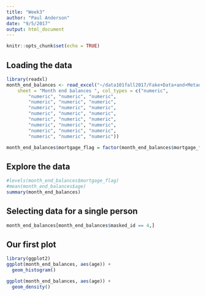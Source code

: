 ```yaml
---
title: "Week3"
author: "Paul Anderson"
date: "9/5/2017"
output: html_document
---
```


```r
knitr::opts_chunk$set(echo = TRUE)
```

## Loading the data

```r
library(readxl)
month_end_balances <- read_excel("~/data101fall2017/Fake+Data+and+Metadata+-+Final+no+pass.xlsx", 
    sheet = "Month end balances ", col_types = c("numeric", 
        "numeric", "numeric", "numeric", 
        "numeric", "numeric", "numeric", 
        "numeric", "numeric", "numeric", 
        "numeric", "numeric", "numeric", 
        "numeric", "numeric", "numeric", 
        "numeric", "numeric", "numeric", 
        "numeric", "numeric", "numeric", 
        "numeric", "numeric", "numeric"))

month_end_balances$mortgage_flag = factor(month_end_balances$mortgage_flag )
```

## Explore the data

```r
#levels(month_end_balances$mortgage_flag)
#mean(month_end_balances$age)
summary(month_end_balances)
```

## Selecting data for a single person
```r
month_end_balances[month_end_balances$masked_id == 4,]
```

## Our first plot

```r
library(ggplot2)
ggplot(month_end_balances, aes(age)) +
  geom_histogram()

ggplot(month_end_balances, aes(age)) +
  geom_density()
```

